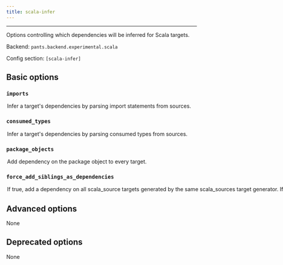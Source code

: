 ```yaml
---
title: scala-infer
---
```



---

Options controlling which dependencies will be inferred for Scala targets.

Backend: <span className="color--primary">`pants.backend.experimental.scala`</span>

Config section: <span className="color--primary">`[scala-infer]`</span>

<span className={styles.options}>

## Basic options

### `imports`

<Option
  cli_repr={`--[no-]scala-infer-imports`}
  env_repr="PANTS_SCALA_INFER_IMPORTS"
  default_repr={`True`}
>
  Infer a target&#x27;s dependencies by parsing import statements from sources.
</Option>

### `consumed_types`

<Option
  cli_repr={`--[no-]scala-infer-consumed-types`}
  env_repr="PANTS_SCALA_INFER_CONSUMED_TYPES"
  default_repr={`True`}
>
  Infer a target&#x27;s dependencies by parsing consumed types from sources.
</Option>

### `package_objects`

<Option
  cli_repr={`--[no-]scala-infer-package-objects`}
  env_repr="PANTS_SCALA_INFER_PACKAGE_OBJECTS"
  default_repr={`True`}
>
  Add dependency on the package object to every target.
</Option>

### `force_add_siblings_as_dependencies`

<Option
  cli_repr={`--[no-]scala-infer-force-add-siblings-as-dependencies`}
  env_repr='PANTS_SCALA_INFER_FORCE_ADD_SIBLINGS_AS_DEPENDENCIES'
  default_repr={`False`}
>
If true, add a dependency on all scala_source targets generated by the same scala_sources target generator. If false, the dependencies will only be added if [scala-infer].imports is also set to false.

Setting this option to true reduces the precision of dependency information. That means that you may end up compiling more than is necessary for a particular task, and that compilation will be invalidated more frequently than actually necessary. However, setting to true may be helpful if compilation fails due to missing dependencies.

</Option>

## Advanced options

None

## Deprecated options

None

</span>
